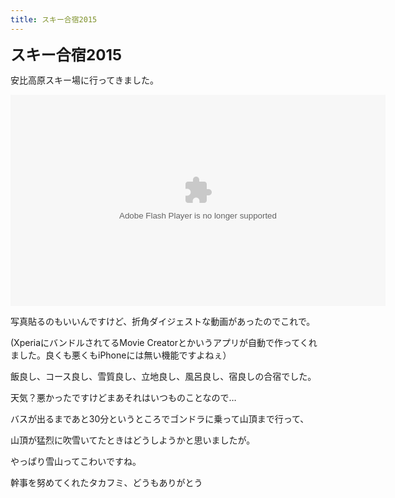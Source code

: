 ```yaml
---
title: スキー合宿2015
---
```


<big><big><big><span style="font-weight: bold;">スキー合宿2015</span></big></big></big>

安比高原スキー場に行ってきました。

<object type="application/x-shockwave-flash" data="https://www.flickr.com/apps/video/stewart.swf" classid="clsid:D27CDB6E-AE6D-11cf-96B8-444553540000" height="338" width="600"><param name="flashvars" value="intl_lang=en-US&amp;photo_secret=2b60206978&amp;photo_id=16357869040&amp;hd_default=false"><param name="movie" value="https://www.flickr.com/apps/video/stewart.swf"><param name="bgcolor" value="#000000"><param name="allowFullScreen" value="true"><embed type="application/x-shockwave-flash" src="https://www.flickr.com/apps/video/stewart.swf" bgcolor="#000000" allowfullscreen="true" flashvars="intl_lang=en-US&amp;photo_secret=2b60206978&amp;photo_id=16357869040&amp;hd_default=false" height="338" width="600" /></param></param></param></param></object>

写真貼るのもいいんですけど、折角ダイジェストな動画があったのでこれで。

(XperiaにバンドルされてるMovie Creatorとかいうアプリが自動で作ってくれました。良くも悪くもiPhoneには無い機能ですよねぇ）



飯良し、コース良し、雪質良し、立地良し、風呂良し、宿良しの合宿でした。


天気？悪かったですけどまあそれはいつものことなので…

バスが出るまであと30分というところでゴンドラに乗って山頂まで行って、

山頂が猛烈に吹雪いてたときはどうしようかと思いましたが。

やっぱり雪山ってこわいですね。



幹事を努めてくれたタカフミ、どうもありがとう

